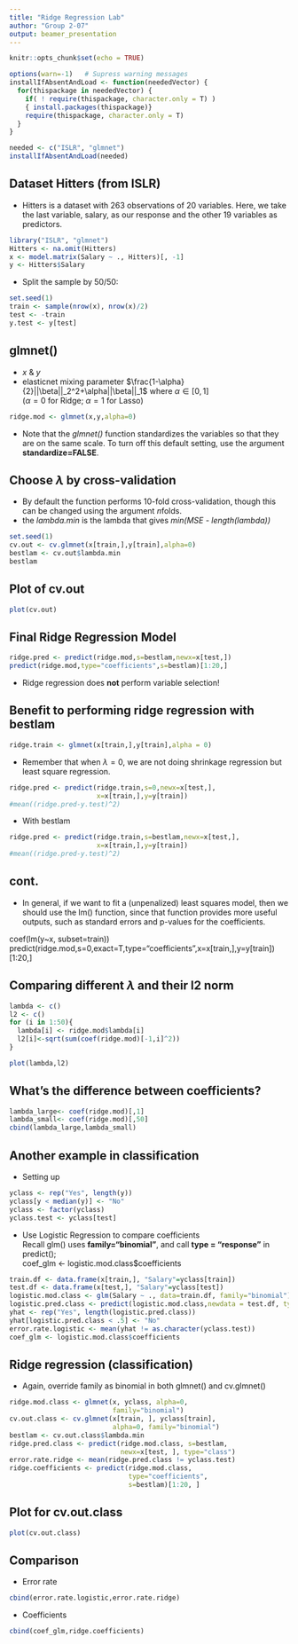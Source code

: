 ---
title: "Ridge Regression Lab"
author: "Group 2-07"
output: beamer_presentation
---

```{r setup, include=FALSE}
knitr::opts_chunk$set(echo = TRUE)
```


```{r,include=FALSE}
options(warn=-1)   # Supress warning messages
installIfAbsentAndLoad <- function(neededVector) {
  for(thispackage in neededVector) {
    if( ! require(thispackage, character.only = T) )
    { install.packages(thispackage)}
    require(thispackage, character.only = T)
  }
}

needed <- c("ISLR", "glmnet")  
installIfAbsentAndLoad(needed)
```


## Dataset Hitters (from ISLR)

- Hitters is a dataset with 263 observations of 20 variables. Here, we take the last variable, salary, as our response and the other 19 variables as predictors. 

```{r}
library("ISLR", "glmnet")
Hitters <- na.omit(Hitters)
x <- model.matrix(Salary ~ ., Hitters)[, -1]
y <- Hitters$Salary
```

- Split the sample by 50/50:

```{r}
set.seed(1)
train <- sample(nrow(x), nrow(x)/2)
test <- -train
y.test <- y[test]
```

## glmnet()

- $x$ & $y$\
- elasticnet mixing parameter $\frac{1-\alpha}{2}||\beta||_2^2+\alpha||\beta||_1$ where $\alpha \in [0,1]$\
($\alpha = 0$ for Ridge; $\alpha = 1$ for Lasso)\
```{r}
ridge.mod <- glmnet(x,y,alpha=0)
```

- Note that the *glmnet()* function standardizes the variables so that they are on the same scale. To turn off this default setting, use the argument **standardize=FALSE**.\


## Choose $\lambda$ by cross-validation

- By default the function performs 10-fold cross-validation, though this can be changed using the argument $n$folds. 
- the *lambda.min* is the lambda that gives *min(MSE - length(lambda))*
```{r}
set.seed(1)
cv.out <- cv.glmnet(x[train,],y[train],alpha=0)
bestlam <- cv.out$lambda.min
bestlam
```

## Plot of cv.out

```{r}
plot(cv.out)
```

## Final Ridge Regression Model

```{r}
ridge.pred <- predict(ridge.mod,s=bestlam,newx=x[test,])
predict(ridge.mod,type="coefficients",s=bestlam)[1:20,]
```
- Ridge regression does **not** perform variable selection!

## Benefit to performing ridge regression with bestlam
 
```{r}
ridge.train <- glmnet(x[train,],y[train],alpha = 0)
```
 
- Remember that when $\lambda = 0,$ we are not doing shrinkage regression but least square regression.

```{r}
ridge.pred <- predict(ridge.train,s=0,newx=x[test,],
                      x=x[train,],y=y[train])
#mean((ridge.pred-y.test)^2)
```

- With bestlam
```{r}
ridge.pred <- predict(ridge.train,s=bestlam,newx=x[test,],
                      x=x[train,],y=y[train])
#mean((ridge.pred-y.test)^2)
```


## cont.

- In general, if we want to fit a (unpenalized) least squares model, then we should use the lm() function, since that function provides more useful outputs, such as standard errors and p-values for the coefficients.\

coef(lm(y~x, subset=train))\
predict(ridge.mod,s=0,exact=T,type="coefficients",x=x[train,],y=y[train])[1:20,]


## Comparing different $\lambda$ and their l2 norm

```{r,include=F}
lambda <- c()
l2 <- c()
for (i in 1:50){
  lambda[i] <- ridge.mod$lambda[i]
  l2[i]<-sqrt(sum(coef(ridge.mod)[-1,i]^2))
}
```
```{r}
plot(lambda,l2)
```

## What's the difference between coefficients?

```{r}
lambda_large<- coef(ridge.mod)[,1]
lambda_small<- coef(ridge.mod)[,50]
cbind(lambda_large,lambda_small)
```

## Another example in classification
- Setting up
```{r}
yclass <- rep("Yes", length(y))
yclass[y < median(y)] <- "No"
yclass <- factor(yclass)
yclass.test <- yclass[test]
```

- Use Logistic Regression to compare coefficients\
Recall glm() uses **family="binomial"**, and call **type = "response"** in predict();\
coef_glm <- logistic.mod.class$coefficients\

```{r, include= FALSE}
train.df <- data.frame(x[train,], "Salary"=yclass[train])
test.df <- data.frame(x[test,], "Salary"=yclass[test])
logistic.mod.class <- glm(Salary ~ ., data=train.df, family="binomial")
logistic.pred.class <- predict(logistic.mod.class,newdata = test.df, type="response")
yhat <- rep("Yes", length(logistic.pred.class))
yhat[logistic.pred.class < .5] <- "No"
error.rate.logistic <- mean(yhat != as.character(yclass.test))
coef_glm <- logistic.mod.class$coefficients
```

## Ridge regression (classification)

- Again, override family as binomial in both glmnet() and cv.glmnet()
```{r}
ridge.mod.class <- glmnet(x, yclass, alpha=0,
                          family="binomial")
cv.out.class <- cv.glmnet(x[train, ], yclass[train],
                          alpha=0, family="binomial")
bestlam <- cv.out.class$lambda.min
ridge.pred.class <- predict(ridge.mod.class, s=bestlam,
                            newx=x[test, ], type="class")
error.rate.ridge <- mean(ridge.pred.class != yclass.test)
ridge.coefficients <- predict(ridge.mod.class, 
                              type="coefficients",
                              s=bestlam)[1:20, ]
```
## Plot for cv.out.class

```{r}
plot(cv.out.class)
```

## Comparison 

- Error rate
```{r}
cbind(error.rate.logistic,error.rate.ridge)
```
- Coefficients
```{r}
cbind(coef_glm,ridge.coefficients)
```